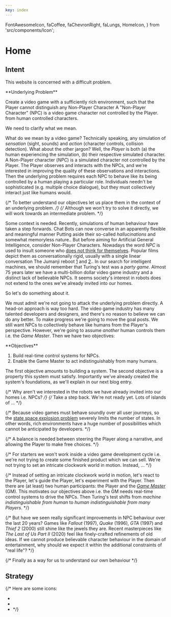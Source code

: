```yaml
---
key: index
---
```


  FontAwesomeIcon,
  faCoffee,
  faChevronRight,
  faLungs,
  HomeIcon,
} from 'src/components/Icon';


# Home

## Intent

This website is concerned with a difficult problem. 

<Card id="underlying-problem"> 
**Underlying Problem**

Create a video game with a sufficiently rich environment,
such that the Player cannot distinguish any Non-Player Character <SideNote>A "Non-Player Character" (NPC) is a video game character not controlled by the Player.</SideNote>
from human controlled characters.
</Card>

We need to clarify what we mean.

What do we mean by a video game?
Technically speaking, any simulation of _sensation_ (sight, sounds) and _action_ (character controls, collision detection).
What about the other jargon?
Well, the _Player_ is both (a) the human experiencing the simulation, (b) their respective simulated character.
A Non-Player character (_NPC_) is a simulated character not controlled by the Player.
The Player observes and interacts with the NPCs,
and we're interested in improving the quality of these observations and interactions.
Then the underlying problem requires each NPC to behave like its being controlled by a human playing a particular role.
Individuals needn't be sophisticated (e.g. multiple choice dialogue), but they must collectively interact just like humans would.

{/* To better understand our objectives let us place them in the context of an underlying problem. */}
{/* Although we won't try to solve it directly, we will work towards an intermediate problem. */}

Some context is needed.
Recently, simulations of human behaviour have taken a step forwards.
Chat Bots can now converse in an apparently flexible and meaningful manner <SideNote>Putting aside their so-called _hallucinations_ and somewhat memoryless nature.</SideNote>.
But before aiming for Artificial General Intelligence,
consider Non-Player Characters. 
Nowadays the word _NPC_ is used to insult someone who [does not think for themselves](https://en.wikipedia.org/wiki/NPC_(meme)).
Popular films depict them as conversationally rigid,
usually with a single linear conversation <SideNote>The Jumanji reboot [1](https://en.wikipedia.org/wiki/Jumanji:_Welcome_to_the_Jungle) and [2](https://en.wikipedia.org/wiki/Jumanji:_The_Next_Level).</SideNote>.
In our search for intelligent machines, we should remember that Turing's test was a _party game_.
Almost 75 years later we have a multi-billion dollar video game industry
and a distinct lack of believable NPCs.
It seems society's interest in robots
does not extend to the ones we've already invited into our homes.

So let's do something about it.

We must admit
we're not going to attack the <ScrollTo id="underlying-problem">underlying problem</ScrollTo> directly.
A head-on approach is way too hard.
The video game industry has many talented developers and designers, and there's no reason to believe we can do any better.
To make progress we're going to move the goal posts.
We still want NPCs to collectively behave like humans from the Player's perspective.
However, we're going to assume _another_ human controls them i.e. the _Game Master_.
Then we have two objectives:

<Card>
**Objectives**

1. Build real-time control systems for NPCs.
2. Enable the Game Master to act indistinguishably from many humans.
</Card>

The first objective amounts to building a system.
The second objective is a property this system must satisfy.
Importantly we've already created the system's foundations,
as we'll explain in our next blog entry.

{/* Why aren't we interested in the robots we have already invited into our homes i.e. NPCs? */}
{/* Take a step back. We're not ready yet. Lots of islands of ... */}


{/* Because video games must behave soundly over all user journeys,
so the [state space explosion problem](https://en.wikipedia.org/wiki/Combinatorial_explosion) severely limits the number of states.
In other words, rich environments have a huge number of possibilities which cannot be anticipated by developers. */}

{/* A balance is needed between steering the Player along a narrative,
and allowing the Player to make free choices. */}


{/* For starters we won't work inside a video game development cycle i.e.
we're not trying to create some finished product which we can sell.
We're not trying to set an intricate clockwork world in motion.
Instead, ... */}

{/* Instead of setting an intricate clockwork world in motion,
let's react to the Player,
let's guide the Player,
let's experiment with the Player.
Then there are (at least) two human participants: the Player and the [_Game Master_](https://en.wikipedia.org/wiki/Gamemaster) (GM).
This motivates our objectives above i.e. the GM needs real-time control systems to drive the NPCs.
Then Turing's test shifts from _machine indistinguishable from human_ to _human indistinguishable from many Players_. */}


{/* But have we seen really significant improvements in NPC behaviour over the last 20 years?
Games like _Fallout_ (1997), _Quake_ (1996), _GTA_ (1997) and _Thief 2_ (2000) still shine like the jewels they are.
Recent masterpieces like _The Last of Us Part II_ (2020) feel like finely-crafted refinements of old ideas.
If we cannot produce believable character behaviour in the domain of entertainment,
why should we expect it within the additional constraints of "real life"? */}

{/* Finally as a way for us to understand our own behaviour */}

## Strategy

{/* 
Here are some icons:
- <FontAwesomeIcon icon={faChevronRight} size="1x" />
- <FontAwesomeIcon icon={faCoffee} size="1x" />
- <FontAwesomeIcon icon={faLungs} size="1x" /> */}

